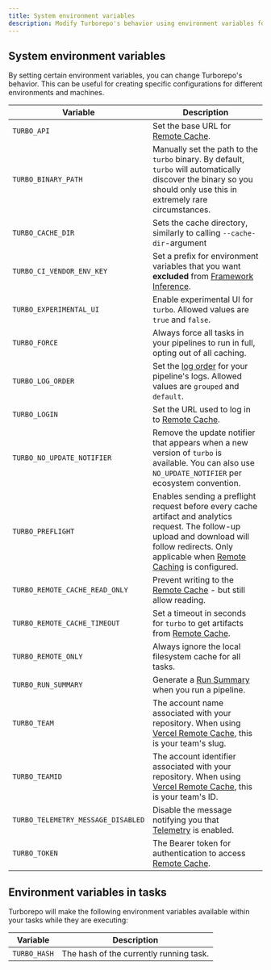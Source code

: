```yaml
---
title: System environment variables
description: Modify Turborepo's behavior using environment variables for different environments and machines.
---
```


## System environment variables

By setting certain environment variables, you can change Turborepo's behavior. This can be useful for creating specific configurations for different environments and machines.

| Variable                           | Description                                                                                                                                                                                                                                   |
| ---------------------------------- | --------------------------------------------------------------------------------------------------------------------------------------------------------------------------------------------------------------------------------------------- |
| `TURBO_API`                        | Set the base URL for [Remote Cache](/repo/docs/core-concepts/remote-caching).                                                                                                                                                                 |
| `TURBO_BINARY_PATH`                | Manually set the path to the `turbo` binary. By default, `turbo` will automatically discover the binary so you should only use this in extremely rare circumstances.                                                                          |
| `TURBO_CACHE_DIR`                  | Sets the cache directory, similarly to calling `--cache-dir`-argument                                                                                                                                                                         |
| `TURBO_CI_VENDOR_ENV_KEY`          | Set a prefix for environment variables that you want **excluded** from [Framework Inference](/repo/docs/core-concepts/caching/environment-variable-inputs#framework-inference).                                                               |
| `TURBO_EXPERIMENTAL_UI`            | Enable experimental UI for `turbo`. Allowed values are `true` and `false`.                                                                                                                                                                    |
| `TURBO_FORCE`                      | Always force all tasks in your pipelines to run in full, opting out of all caching.                                                                                                                                                           |
| `TURBO_LOG_ORDER`                  | Set the [log order](https://turbo.build/repo/docs/reference/command-line-reference/run#--log-order) for your pipeline's logs. Allowed values are `grouped` and `default`.                                                                     |
| `TURBO_LOGIN`                      | Set the URL used to log in to [Remote Cache](/repo/docs/core-concepts/remote-caching).                                                                                                                                                        |
| `TURBO_NO_UPDATE_NOTIFIER`         | Remove the update notifier that appears when a new version of `turbo` is available. You can also use `NO_UPDATE_NOTIFIER` per ecosystem convention.                                                                                           |
| `TURBO_PREFLIGHT`                  | Enables sending a preflight request before every cache artifact and analytics request. The follow-up upload and download will follow redirects. Only applicable when [Remote Caching](/repo/docs/core-concepts/remote-caching) is configured. |
| `TURBO_REMOTE_CACHE_READ_ONLY`     | Prevent writing to the [Remote Cache](/repo/docs/core-concepts/remote-caching) - but still allow reading.                                                                                                                                     |
| `TURBO_REMOTE_CACHE_TIMEOUT`       | Set a timeout in seconds for `turbo` to get artifacts from [Remote Cache](/repo/docs/core-concepts/remote-caching).                                                                                                                           |
| `TURBO_REMOTE_ONLY`                | Always ignore the local filesystem cache for all tasks.                                                                                                                                                                                       |
| `TURBO_RUN_SUMMARY`                | Generate a [Run Summary](/repo/docs/reference/command-line-reference/run#--summarize) when you run a pipeline.                                                                                                                                |
| `TURBO_TEAM`                       | The account name associated with your repository. When using [Vercel Remote Cache](https://vercel.com/docs/monorepos/remote-caching#vercel-remote-cache), this is your team's slug.                                                           |
| `TURBO_TEAMID`                     | The account identifier associated with your repository. When using [Vercel Remote Cache](https://vercel.com/docs/monorepos/remote-caching#vercel-remote-cache), this is your team's ID.                                                       |
| `TURBO_TELEMETRY_MESSAGE_DISABLED` | Disable the message notifying you that [Telemetry](/repo/docs/telemetry) is enabled.                                                                                                                                                          |
| `TURBO_TOKEN`                      | The Bearer token for authentication to access [Remote Cache](/repo/docs/core-concepts/remote-caching).                                                                                                                                        |

## Environment variables in tasks

Turborepo will make the following environment variables available within your tasks while they are executing:

| Variable     | Description                             |
| ------------ | --------------------------------------- |
| `TURBO_HASH` | The hash of the currently running task. |
